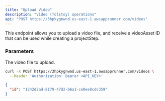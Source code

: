 ```yaml
---
title: "Upload Video"
description: "Video (Tolstoy) operations"
api: "POST https://3hpkygnwnd.us-east-1.awsapprunner.com/videos"
---
```


This endpoint allows you to upload a video file, and receive a videoAsset ID that can be used while creating a projectStep.

### Parameters

<Param body="videoBlob" type="object">

The video file to upload.

</Param>

<RequestExample>

```bash Request
curl -X POST https://3hpkygnwnd.us-east-1.awsapprunner.com/videos \
  --header 'Authorization: Bearer <API_KEY>'
```

</RequestExample>

<ResponseExample>

```json Response
{
  "id": "1242d2ad-8179-47d2-b6a1-ce0ee8cdc359"
}
```

</ResponseExample>
